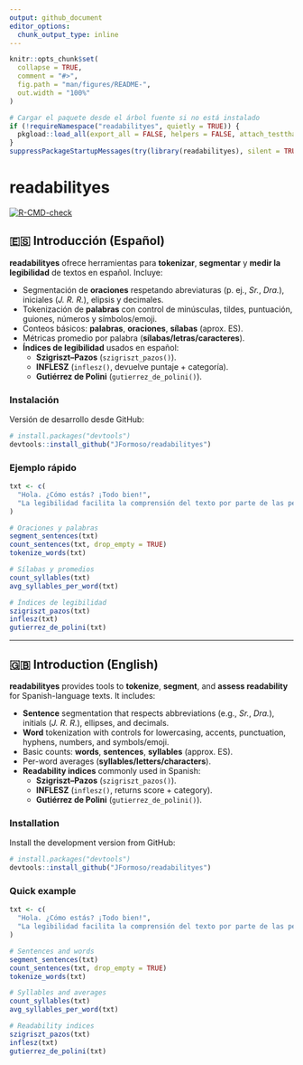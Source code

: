 ```yaml
---
output: github_document
editor_options:
  chunk_output_type: inline
---
```


<!-- README generado con usethis::use_readme_rmd() y adaptado -->

```r
knitr::opts_chunk$set(
  collapse = TRUE,
  comment = "#>",
  fig.path = "man/figures/README-",
  out.width = "100%"
)
```

```r
# Cargar el paquete desde el árbol fuente si no está instalado
if (!requireNamespace("readabilityes", quietly = TRUE)) {
  pkgload::load_all(export_all = FALSE, helpers = FALSE, attach_testthat = FALSE)
}
suppressPackageStartupMessages(try(library(readabilityes), silent = TRUE))
```

# readabilityes

<!-- badges: start -->
[![R-CMD-check](https://github.com/JFormoso/readabilityes/actions/workflows/R-CMD-check.yaml/badge.svg)](https://github.com/JFormoso/readabilityes/actions/workflows/R-CMD-check.yaml)
<!-- badges: end -->

## 🇪🇸 Introducción (Español)

**readabilityes** ofrece herramientas para **tokenizar**, **segmentar** y **medir la legibilidad** de textos en español. Incluye:

- Segmentación de **oraciones** respetando abreviaturas (p. ej., *Sr.*, *Dra.*), iniciales (*J. R. R.*), elipsis y decimales.
- Tokenización de **palabras** con control de minúsculas, tildes, puntuación, guiones, números y símbolos/emoji.
- Conteos básicos: **palabras**, **oraciones**, **sílabas** (aprox. ES).
- Métricas promedio por palabra (**sílabas/letras/caracteres**).
- **Índices de legibilidad** usados en español:
  - **Szigriszt–Pazos** (`szigriszt_pazos()`).
  - **INFLESZ** (`inflesz()`, devuelve puntaje + categoría).
  - **Gutiérrez de Polini** (`gutierrez_de_polini()`).

### Instalación

Versión de desarrollo desde GitHub:

```r
# install.packages("devtools")
devtools::install_github("JFormoso/readabilityes")
```

### Ejemplo rápido

```r
txt <- c(
  "Hola. ¿Cómo estás? ¡Todo bien!",
  "La legibilidad facilita la comprensión del texto por parte de las personas lectoras."
)

# Oraciones y palabras
segment_sentences(txt)
count_sentences(txt, drop_empty = TRUE)
tokenize_words(txt)

# Sílabas y promedios
count_syllables(txt)
avg_syllables_per_word(txt)

# Índices de legibilidad
szigriszt_pazos(txt)
inflesz(txt)                 
gutierrez_de_polini(txt)


```

---

## 🇬🇧 Introduction (English)

**readabilityes** provides tools to **tokenize**, **segment**, and **assess readability** for Spanish-language texts. It includes:

- **Sentence** segmentation that respects abbreviations (e.g., *Sr.*, *Dra.*), initials (*J. R. R.*), ellipses, and decimals.
- **Word** tokenization with controls for lowercasing, accents, punctuation, hyphens, numbers, and symbols/emoji.
- Basic counts: **words**, **sentences**, **syllables** (approx. ES).
- Per-word averages (**syllables/letters/characters**).
- **Readability indices** commonly used in Spanish:
  - **Szigriszt–Pazos** (`szigriszt_pazos()`).
  - **INFLESZ** (`inflesz()`, returns score + category).
  - **Gutiérrez de Polini** (`gutierrez_de_polini()`).

### Installation

Install the development version from GitHub:

```r
# install.packages("devtools")
devtools::install_github("JFormoso/readabilityes")
```

### Quick example

```r
txt <- c(
  "Hola. ¿Cómo estás? ¡Todo bien!",
  "La legibilidad facilita la comprensión del texto por parte de las personas lectoras."
)

# Sentences and words
segment_sentences(txt)
count_sentences(txt, drop_empty = TRUE)
tokenize_words(txt)

# Syllables and averages
count_syllables(txt)
avg_syllables_per_word(txt)

# Readability indices
szigriszt_pazos(txt)
inflesz(txt)                  
gutierrez_de_polini(txt)

```
